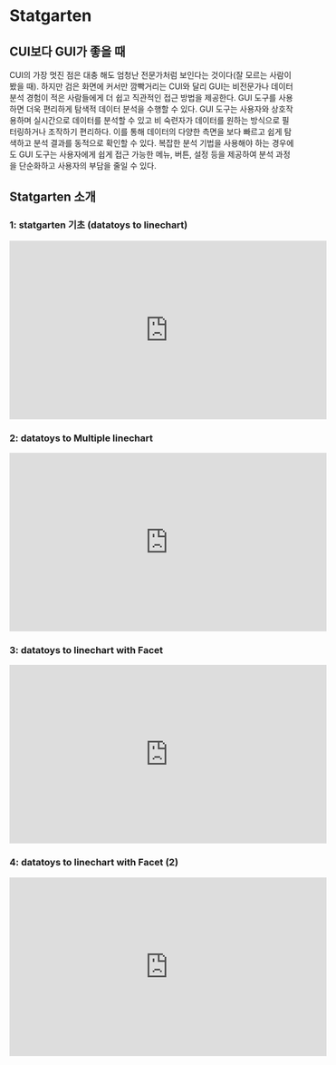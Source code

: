 # Statgarten

## CUI보다 GUI가 좋을 때

CUI의 가장 멋진 점은 대충 해도 엄청난 전문가처럼 보인다는 것이다(잘 모르는 사람이 봤을 때). 하지만 검은 화면에 커서만 깜빡거리는 CUI와 달리 GUI는 비전문가나 데이터 분석 경험이 적은 사람들에게 더 쉽고 직관적인 접근 방법을 제공한다. GUI 도구를 사용하면 더욱 편리하게 탐색적 데이터 분석을 수행할 수 있다. GUI 도구는 사용자와 상호작용하며 실시간으로 데이터를 분석할 수 있고 비 숙련자가 데이터를 원하는 방식으로 필터링하거나 조작하기 편리하다. 이를 통해 데이터의 다양한 측면을 보다 빠르고 쉽게 탐색하고 분석 결과를 동적으로 확인할 수 있다. 복잡한 분석 기법을 사용해야 하는 경우에도 GUI 도구는 사용자에게 쉽게 접근 가능한 메뉴, 버튼, 설정 등을 제공하여 분석 과정을 단순화하고 사용자의 부담을 줄일 수 있다.

## Statgarten 소개

### 1: statgarten 기초 (datatoys to **linechart**)

<p align = 'center'>
  <iframe width="560" height="315" src="https://www.youtube.com/embed/_f2uLsMHbdc?si=MxXrBKyKxJEUR5be" title="YouTube video player" frameborder="0" allow="accelerometer; autoplay; clipboard-write; encrypted-media; gyroscope; picture-in-picture; web-share" allowfullscreen></iframe>
</p>

### 2: datatoys to **Multiple linechart**

<p align = 'center'>
  <iframe width="560" height="315" src="https://www.youtube.com/embed/ZOL9ngRtRc8?si=73NgHcQ38qj0q6hB" title="YouTube video player" frameborder="0" allow="accelerometer; autoplay; clipboard-write; encrypted-media; gyroscope; picture-in-picture; web-share" allowfullscreen></iframe>
</p>

### 3: datatoys to **linechart with Facet**

<p align = 'center'>
  <iframe width="560" height="315" src="https://www.youtube.com/embed/KuW_tfgVY78?si=AwpD70TRSGDmCkG6" title="YouTube video player" frameborder="0" allow="accelerometer; autoplay; clipboard-write; encrypted-media; gyroscope; picture-in-picture; web-share" allowfullscreen></iframe>
</p>

### 4: datatoys to **linechart with Facet** (2)

<p align = 'center'>
  <iframe width="560" height="315" src="https://www.youtube.com/embed/K-wB72VIpNg?si=c8OB0ujyF6Pd1Qez" title="YouTube video player" frameborder="0" allow="accelerometer; autoplay; clipboard-write; encrypted-media; gyroscope; picture-in-picture; web-share" allowfullscreen></iframe>
</p>
